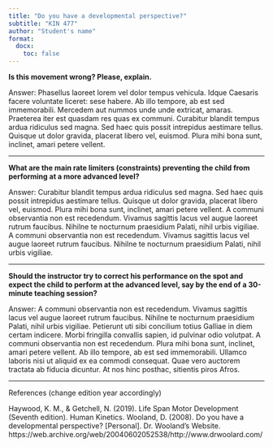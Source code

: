 ```yaml
---
title: "Do you have a developmental perspective?"
subtitle: "KIN 477"
author: "Student's name"
format:
  docx:
    toc: false
---
```


**Is this movement wrong? Please, explain.**

Answer: Phasellus laoreet lorem vel dolor tempus vehicula. Idque Caesaris facere voluntate liceret: sese habere. Ab illo tempore, ab est sed immemorabili. Mercedem aut nummos unde unde extricat, amaras. Praeterea iter est quasdam res quas ex communi. Curabitur blandit tempus ardua ridiculus sed magna. Sed haec quis possit intrepidus aestimare tellus. Quisque ut dolor gravida, placerat libero vel, euismod. Plura mihi bona sunt, inclinet, amari petere vellent.

------------------------------------------------------------------------

**What are the main rate limiters (constraints) preventing the child from performing at a more advanced level?**

Answer: Curabitur blandit tempus ardua ridiculus sed magna. Sed haec quis possit intrepidus aestimare tellus. Quisque ut dolor gravida, placerat libero vel, euismod. Plura mihi bona sunt, inclinet, amari petere vellent. A communi observantia non est recedendum. Vivamus sagittis lacus vel augue laoreet rutrum faucibus. Nihilne te nocturnum praesidium Palati, nihil urbis vigiliae. A communi observantia non est recedendum. Vivamus sagittis lacus vel augue laoreet rutrum faucibus. Nihilne te nocturnum praesidium Palati, nihil urbis vigiliae.

------------------------------------------------------------------------

**Should the instructor try to correct his performance on the spot and expect the child to perform at the advanced level, say by the end of a 30-minute teaching session?**

Answer: A communi observantia non est recedendum. Vivamus sagittis lacus vel augue laoreet rutrum faucibus. Nihilne te nocturnum praesidium Palati, nihil urbis vigiliae. Petierunt uti sibi concilium totius Galliae in diem certam indicere. Morbi fringilla convallis sapien, id pulvinar odio volutpat. A communi observantia non est recedendum. Plura mihi bona sunt, inclinet, amari petere vellent. Ab illo tempore, ab est sed immemorabili. Ullamco laboris nisi ut aliquid ex ea commodi consequat. Quae vero auctorem tractata ab fiducia dicuntur. At nos hinc posthac, sitientis piros Afros.

------------------------------------------------------------------------

References (change edition year accordingly)

Haywood, K. M., & Getchell, N. (2019). Life Span Motor Development (Seventh edition). Human Kinetics. Wooland, D. (2008). Do you have a developmental perspective? \[Personal\]. Dr. Wooland's Website. https://web.archive.org/web/20040602052538/http://www.drwoolard.com/
